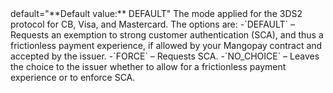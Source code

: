   
<ParamField body="SecureMode" type="string" >   
default="**Default value:** DEFAULT"    
The mode applied for the 3DS2 protocol for CB, Visa, and Mastercard. The options are:  
-`DEFAULT` – Requests an exemption to strong customer authentication (SCA), and thus a frictionless payment experience, if allowed by your Mangopay contract and accepted by the issuer.  
-`FORCE` – Requests SCA.  
-`NO_CHOICE` – Leaves the choice to the issuer whether to allow for a frictionless payment experience or to enforce SCA.  
</ParamField>